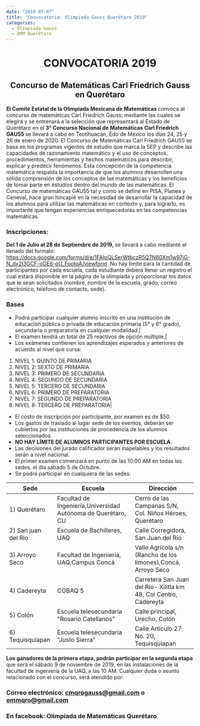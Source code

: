 ```yaml
---
date: "2019-07-07"
title: "Convocatoria: Olimpiada Gauss Querétaro 2019"
categories:
  - Olimpiada Gauss
  - OMM Querétaro
---
```


# <center> CONVOCATORIA 2019 </center> #
## <center> Concurso de Matemáticas Carl Friedrich Gauss en Querétaro </center> ##

<b> El Comité Estatal de la Olimpiada Mexicana de Matemáticas </b> convoca al concurso de matemáticas Carl Friedrich Gauss; mediante las cuales se elegirá y se entrenará a la selección que representará al Estado de Querétaro en el 
<b> 3° Concurso Nacional de Matemáticas Carl Friedrich GAU55 </b> se llevará a cabo en Teotihuacán, Edo de México los días 24, 25 y 26 de enero de 2020.
El Concurso de Matemáticas Carl Friedrich GAU55 se basa en los programas vigentes de estudio que marca la SEP y describe las capacidades de razonamiento matemático y el
uso de conceptos, procedimientos, herramientas y hechos matemáticos para describir, explicar y predecir fenómenos.
Esta concepción de la competencia matemática respalda la importancia de que los alumnos desarrollen una sólida comprensión de los conceptos de las matemáticas y los beneficios de tomar parte en estudios dentro del mundo de las matemáticas.
El Concurso de matemáticas GAU55 tal y como se define en PISA, Planea y Ceneval, hace gran hincapié en la necesidad de desarrollar la capacidad de los
alumnos para utilizar las matemáticas en contexto y, para lograrlo, es importante que tengan experiencias enriquecedoras en las competencias matemáticas.


### Inscripciones: ###

<b> Del 1 de Julio al 28 de Septiembre de 2019, </b> se llevará a cabo mediante el llenado del formato: https://docs.google.com/forms/d/e/1FAIpQLSerWtbczR5Q7N80Xm1w97jG-N_dx2I3GCF-oGE6-qU_FootqA/viewform. 
No hay límite para la cantidad de participantes por cada escuela, cada estudiante deberá llenar un registro el cual estará disponible en la página de la olimpiada y proporcionar los datos que le sean solicitados (nombre, nombre de la escuela, grado, correo electrónico, teléfono de contacto, sede).

### Bases ###

* Podrá participar cualquier alumno inscrito en una institución de educación pública o privada de educación primaria (5° y 6° grado), secundaria o preparatoria en cualquier modalidad.|
* El examen tendrá un total de 25 reactivos de opción múltiple.|
* Los exámenes contienen los aprendizajes esperados y anteriores de acuerdo al nivel que cursa:
1. NIVEL 1: QUINTO DE PRIMARIA
2. NIVEL 2: SEXTO DE PRIMARIA
3. NIVEL 3: PRIMERO DE SECUNDARIA
4. NIVEL 4: SEGUNDO DE SECUNDARIA
5. NIVEL 5: TERCERO DE SECUNDARIA
6. NIVEL 6: PRIMERO DE PREPARATORIA
7. NIVEL 7: SEGUNDO DE PREPARATORIA
8. NIVEL 8: TERCERO DE PREPARATORIA|
* El costo de inscripción por participante, por examen es de $50.
* Los gastos de traslado al lugar sede de los eventos, deberán ser cubiertos por las instituciones de procedencia de los alumnos seleccionados.
* <b> NO HAY LÍMITE DE ALUMNOS PARTICIPANTES POR ESCUELA. </b>
* Las decisiones del jurado calificador serán inapelables y los resultados serán a nivel nacional.
* El primer examen comenzará en punto de las 10:00 AM en todas las sedes, el día sábado 5 de Octubre.
* Se podrá participar en cualquiera de las sedes:

|Sede               | Escuela                                                       | Dirección                                                         |
|-------------------|---------------------------------------------------------------|-------------------------------------------------------------------|
|1) Querétaro       | Facultad de Ingeniería,Universidad Autónoma de Querétaro, CU  | Cerro de las Campanas S/N, Col. Niños Héroes, Querétaro           |
|2) San juan del Rio| Escuela de Bachilleres, UAQ                                   | Calle Corregidora, San Juan del Rio                               | 
|3) Arroyo Seco     | Facultad de Ingeniería, UAQ,Campus Concá                      | Valle Agrícola s/n (Rancho de los limones),Concá, Arroyo Seco     |
|4) Cadereyta       | COBAQ 5                                                       | Carretera San Juan del Rio- Xilitla km 48, Col Centro, Cadereyta  |
|5) Colón           | Escuela telesecundaria "Rosario Catellanos"                   | Calle principal, Urecho, Colón                                    |
|6) Tequisquiapan   | Escuela telesecundaria "Justo Sierra"                         | Calle Artículo 27 No. 20, Tequisquiapan                           |

<b> Los ganadores de la primera etapa, podrán participar en la segunda etapa </b> que será el
sábado 9 de noviembre de 2019, en las instalaciones de la facultad de ingeniería de la UAQ, a las 10 AM.
Cualquier duda o asunto relacionado con el concurso, será atendido por:
### Correo electrónico: cmqrogauss@gmail.com o ommqro@gmail.com ###
### En facebook: Olimpiada de Matemáticas Querétaro ###
